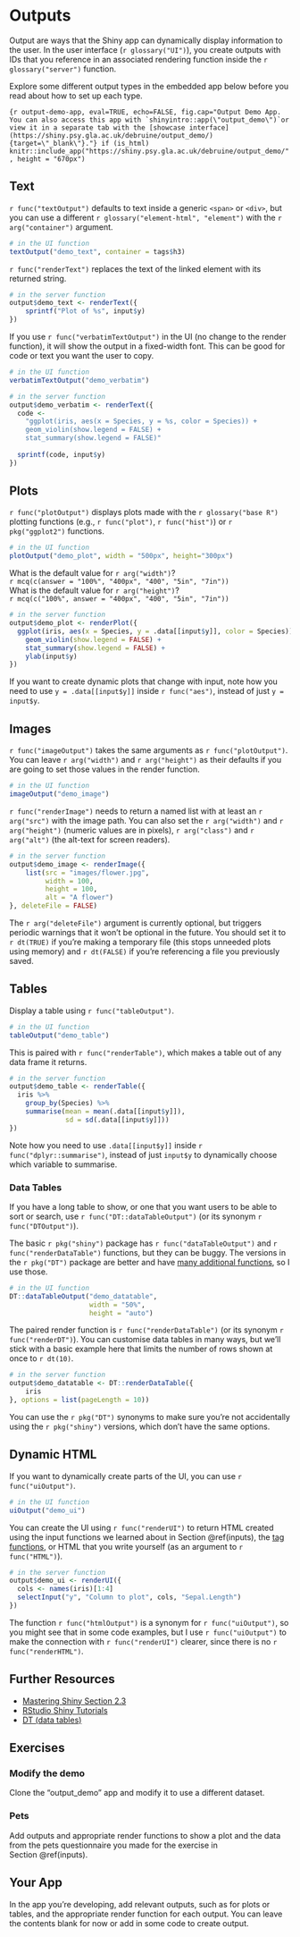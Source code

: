 # Outputs {#outputs}

Output are ways that the Shiny app can dynamically display information to the user. In the user interface (`r glossary("UI")`), you create outputs with IDs that you reference in an associated rendering function inside the `r glossary("server")` function.

Explore some different output types in the embedded app below before you read about how to set up each type.

```{r output-demo-app, eval=TRUE, echo=FALSE, fig.cap="Output Demo App. You can also access this app with `shinyintro::app(\"output_demo\")`or view it in a separate tab with the [showcase interface](https://shiny.psy.gla.ac.uk/debruine/output_demo/){target=\"_blank\"}."}
if (is_html)
  knitr::include_app("https://shiny.psy.gla.ac.uk/debruine/output_demo/", height = "670px")
```


## Text

`r func("textOutput")` defaults to text inside a generic `<span>` or `<div>`, but you can use a different `r glossary("element-html", "element")` with the `r arg("container")` argument.

```r
# in the UI function
textOutput("demo_text", container = tags$h3)
```

`r func("renderText")` replaces the text of the linked element with its returned string.

```r
# in the server function
output$demo_text <- renderText({
    sprintf("Plot of %s", input$y)
})
```

If you use `r func("verbatimTextOutput")` in the UI (no change to the render function), it will show the output in a fixed-width font. This can be good for code or text you want the user to copy.

```r
# in the UI function
verbatimTextOutput("demo_verbatim")

# in the server function
output$demo_verbatim <- renderText({
  code <-
    "ggplot(iris, aes(x = Species, y = %s, color = Species)) +
    geom_violin(show.legend = FALSE) +
    stat_summary(show.legend = FALSE)"
  
  sprintf(code, input$y)
})
```


## Plots

`r func("plotOutput")` displays plots made with the `r glossary("base R")` plotting functions (e.g., `r func("plot")`, `r func("hist")`) or `r pkg("ggplot2")` functions.

```r
# in the UI function
plotOutput("demo_plot", width = "500px", height="300px")
```

What is the default value for `r arg("width")`?  
`r mcq(c(answer = "100%", "400px", "400", "5in", "7in"))`  
What is the default value for `r arg("height")`?  
`r mcq(c("100%", answer = "400px", "400", "5in", "7in"))`


```r
# in the server function
output$demo_plot <- renderPlot({
  ggplot(iris, aes(x = Species, y = .data[[input$y]], color = Species)) +
    geom_violin(show.legend = FALSE) +
    stat_summary(show.legend = FALSE) +
    ylab(input$y)
})
```

::: {.warning data-latex=""}
If you want to create dynamic plots that change with input, note how you need to use `y = .data[[input$y]]` inside `r func("aes")`, instead of just `y = input$y`.
:::

## Images

`r func("imageOutput")` takes the same arguments as `r func("plotOutput")`. You can leave `r arg("width")` and `r arg("height")` as their defaults if you are going to set those values in the render function.

```r
# in the UI function
imageOutput("demo_image")
```

`r func("renderImage")` needs to return a named list with at least an `r arg("src")` with the image path. You can also set the `r arg("width")` and `r arg("height")` (numeric values are in pixels), `r arg("class")` and `r arg("alt")` (the alt-text for screen readers).

```r
# in the server function
output$demo_image <- renderImage({
    list(src = "images/flower.jpg",
         width = 100,
         height = 100,
         alt = "A flower")
}, deleteFile = FALSE)
```

::: {.warning data-latex=""}
The `r arg("deleteFile")` argument is currently optional, but triggers periodic warnings that it won't be optional in the future. You should set it to `r dt(TRUE)` if you're making a temporary file (this stops unneeded plots using memory) and `r dt(FALSE)` if you're referencing a file you previously saved.
:::

## Tables

Display a table using `r func("tableOutput")`.

```r
# in the UI function
tableOutput("demo_table")
```

This is paired with `r func("renderTable")`, which makes a table out of any data frame it returns.

```r
# in the server function
output$demo_table <- renderTable({
  iris %>%
    group_by(Species) %>%
    summarise(mean = mean(.data[[input$y]]),
              sd = sd(.data[[input$y]]))
})
```

::: {.warning data-latex=""}
Note how you need to use `.data[[input$y]]` inside `r func("dplyr::summarise")`, instead of just `input$y` to dynamically choose which variable to summarise.
:::

### Data Tables

If you have a long table to show, or one that you want users to be able to sort or search, use `r func("DT::dataTableOutput")` (or its synonym `r func("DTOutput")`). 

The basic `r pkg("shiny")` package has `r func("dataTableOutput")` and `r func("renderDataTable")` functions, but they can be buggy. The versions in the `r pkg("DT")` package are better and have [many additional functions](https://rstudio.github.io/DT/){target="_blank"}, so I use those. 

```r
# in the UI function
DT::dataTableOutput("demo_datatable",
                    width = "50%",
                    height = "auto")
```

The paired render function is `r func("renderDataTable")` (or its synonym `r func("renderDT")`). You can customise data tables in many ways, but we'll stick with a basic example here that limits the number of rows shown at once to `r dt(10)`.

```r
# in the server function
output$demo_datatable <- DT::renderDataTable({
    iris
}, options = list(pageLength = 10))
```

::: {.info data-latex=""}
You can use the `r pkg("DT")` synonyms to make sure you're not accidentally using the `r pkg("shiny")` versions, which don't have the same options.
:::

## Dynamic HTML

If you want to dynamically create parts of the UI, you can use `r func("uiOutput")`. 

```r
# in the UI function
uiOutput("demo_ui")
```

You can create the UI using `r func("renderUI")` to return HTML created using the input functions we learned about in Section\ \@ref(inputs), the [tag functions](#tags), or HTML that you write yourself (as an argument to `r func("HTML")`).

```r
# in the server function
output$demo_ui <- renderUI({
  cols <- names(iris)[1:4]
  selectInput("y", "Column to plot", cols, "Sepal.Length")
})
```

::: {.info data-latex=""}
The function `r func("htmlOutput")` is a synonym for `r func("uiOutput")`, so you might see that in some code examples, but I use `r func("uiOutput")` to make the connection with `r func("renderUI")` clearer, since there is no `r func("renderHTML")`.
:::

## Further Resources {#reosurces-outputs}

* [Mastering Shiny Section 2.3](https://mastering-shiny.org/basic-ui.html#outputs){target="_blank"}
* [RStudio Shiny Tutorials](https://vimeo.com/rstudioinc/review/131218530/212d8a5a7a/#t=10m41s){target="_blank"}
* [DT (data tables)](https://rstudio.github.io/DT/){target="_blank"}

## Exercises {#exercises-outputs}

### Modify the demo

Clone the "output_demo" app and modify it to use a different dataset.

### Pets

Add outputs and appropriate render functions to show a plot and the data from the pets questionnaire you made for the exercise in Section\ \@ref(inputs).

## Your App {#your-app-outputs}

In the app you're developing, add relevant outputs, such as for plots or tables, and the appropriate render function for each output. You can leave the contents blank for now or add in some code to create output.